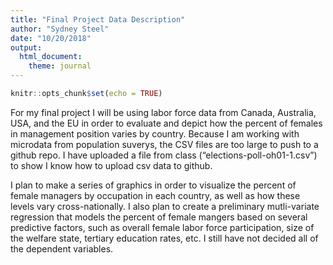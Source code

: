 ```yaml
---
title: "Final Project Data Description"
author: "Sydney Steel"
date: "10/20/2018"
output: 
  html_document:
    theme: journal
---
```


```r
knitr::opts_chunk$set(echo = TRUE)
```

For my final project I will be using labor force data from Canada, Australia, USA, and the EU in order to evaluate and depict how the percent of females in management position varies by country. Because I am working with microdata from population suverys, the CSV files are too large to push to a github repo. I have uploaded a file from class ("elections-poll-oh01-1.csv") to show I know how to upload csv data to github. 

I plan to make a series of graphics in order to visualize the percent of female managers by occupation in each country, as well as how these levels vary cross-nationally. I also plan to create a preliminary mutli-variate regression that models the percent of female mangers based on several predictive factors, such as overall female labor force participation, size of the welfare state, tertiary education rates, etc. I still have not decided all of the dependent variables.  






